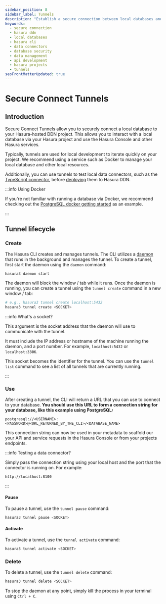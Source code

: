 ```yaml
---
sidebar_position: 8
sidebar_label: Tunnels
description: "Establish a secure connection between local databases and your Hasura-hosted Data Delivery Network (DDN) projects with Secure Connect Tunnels. By creating tunnels using Hasura CLI, you can iteratively work on projects, handle sensitive information, and test local data connectors securely."
keywords:
  - secure connection
  - hasura ddn
  - local databases
  - hasura cli
  - data connectors
  - database security
  - data management
  - api development
  - hasura projects
  - tunnels
seoFrontMatterUpdated: true
---
```


# Secure Connect Tunnels

## Introduction

Secure Connect Tunnels allow you to securely connect a local database to your Hasura-hosted DDN project. This allows you
to interact with a local database via your Hasura project and use the Hasura Console and other Hasura services.

Typically, tunnels are used for local development to iterate quickly on your project. We recommend using a service such
as Docker to manage your local database and other local resources.

Additionally, you can use tunnels to test local data connectors, such as the
[TypeScript connector](https://github.com/hasura/ndc-typescript-deno), before
[deploying](/connectors/deployment/index.mdx) them to Hasura DDN.

:::info Using Docker

If you're not familiar with running a database via Docker, we recommend checking out the
[PostgreSQL docker getting started](https://hub.docker.com/_/postgres) as an example.

:::

## Tunnel lifecycle

### Create

The Hasura CLI creates and manages tunnels. The CLI utilizes a [daemon](https://en.wikipedia.org/wiki/Daemon_computing)
that runs in the background and manages the tunnel. To create a tunnel, first start the daemon using the `daemon`
command:

```bash
hasura3 daemon start
```

The daemon will block the window / tab while it runs. Once the daemon is running, you can create a tunnel using the
`tunnel create` command in a new window / tab:

```bash
# e.g., hasura3 tunnel create localhost:5432
hasura3 tunnel create <SOCKET>
```

:::info What's a socket?

This argument is the socket address that the daemon will use to communicate with the tunnel.

It must include the IP address or hostname of the machine running the daemon, and a port number. For example,
`localhost:5432` or `localhost:3306`.

This socket becomes the identifier for the tunnel. You can use the `tunnel list` command to see a list of all tunnels
that are currently running.

:::

### Use

After creating a tunnel, the CLI will return a URL that you can use to connect to your database. **You should use this
URL to form a connection string for your database, like this example using PostgreSQL:**

```text
postgresql://<USERNAME>:<PASSWORD>@<URL_RETURNED_BY_THE_CLI>/<DATABASE_NAME>
```

This connection string can now be used in your metadata to scaffold our your API and service requests in the Hasura
Console or from your projects endpoints.

:::info Testing a data connector?

Simply pass the connection string using your local host and the port that the connector is running on. For example:

```text
http://localhost:8100
```

:::

#### Pause

To pause a tunnel, use the `tunnel pause` command:

```bash
hasura3 tunnel pause <SOCKET>
```

#### Activate

To activate a tunnel, use the `tunnel activate` command:

```bash
hasura3 tunnel activate <SOCKET>
```

### Delete

To delete a tunnel, use the `tunnel delete` command:

```bash
hasura3 tunnel delete <SOCKET>
```

To stop the daemon at any point, simply kill the process in your terminal using `Ctrl + C`.
